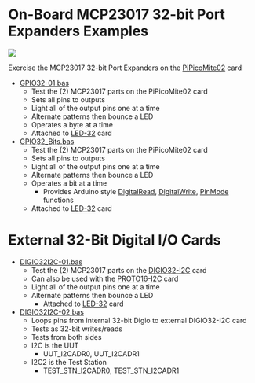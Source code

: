 = On-Board MCP23017 32-bit Port Expanders Examples =

<img src="http://land-boards.com/blwiki/images/d/de/PiPicoMite-02_P18268_720px.jpg"></img>

Exercise the MCP23017 32-bit Port Expanders on the [http://land-boards.com/blwiki/index.php?title=PiPicoMite02 PiPicoMite02] card

* [https://github.com/land-boards/RasPiPico/blob/main/PicoMite_MMBASIC/PicoMite_VGA/Land%20Boards%20BASIC%20Programs/lbcards/GPIO32/GPIO32-01.bas GPIO32-01.bas]
** Test the (2) MCP23017 parts on the PiPicoMite02 card
** Sets all pins to outputs
** Light all of the output pins one at a time
** Alternate patterns then bounce a LED
** Operates a byte at a time
** Attached to [http://land-boards.com/blwiki/index.php?title=LED-32 LED-32] card
* [https://github.com/land-boards/RasPiPico/blob/main/PicoMite_MMBASIC/PicoMite_VGA/Land%20Boards%20BASIC%20Programs/lbcards/GPIO32/GPIO32_Bits.bas GPIO32_Bits.bas]
** Test the (2) MCP23017 parts on the PiPicoMite02 card
** Sets all pins to outputs
** Light all of the output pins one at a time
** Alternate patterns then bounce a LED
** Operates a bit at a time
*** Provides Arduino style [https://www.arduino.cc/reference/en/language/functions/digital-io/digitalread/ DigitalRead], [https://www.arduino.cc/reference/en/language/functions/digital-io/digitalwrite/ DigitalWrite], [https://www.arduino.cc/reference/en/language/functions/digital-io/pinmode/ PinMode] functions
** Attached to [http://land-boards.com/blwiki/index.php?title=LED-32 LED-32] card

= External 32-Bit Digital I/O Cards =

* [https://github.com/land-boards/RasPiPico/blob/main/PicoMite_MMBASIC/PicoMite_VGA/Land%20Boards%20BASIC%20Programs/lbcards/GPIO32/DIGIO32I2C-01.bas DIGIO32I2C-01.bas]
** Test the (2) MCP23017 parts on the [http://land-boards.com/blwiki/index.php?title=DIGIO32-I2C DIGIO32-I2C] card
** Can also be used with the [http://land-boards.com/blwiki/index.php?title=PROTO16-I2C PROTO16-I2C] card
** Light all of the output pins one at a time
** Alternate patterns then bounce a LED
*** Attached to [http://land-boards.com/blwiki/index.php?title=LED-32 LED-32] card
* [https://github.com/land-boards/RasPiPico/blob/main/PicoMite_MMBASIC/PicoMite_VGA/Land%20Boards%20BASIC%20Programs/lbcards/GPIO32/DIGIO32I2C-02.bas DIGIO32I2C-02.bas] 
** Loops pins from internal 32-bit Digio to external DIGIO32-I2C card
** Tests as 32-bit writes/reads
** Tests from both sides
** I2C is the UUT
*** UUT_I2CADR0, UUT_I2CADR1
** I2C2 is the Test Station
*** TEST_STN_I2CADR0, TEST_STN_I2CADR1
